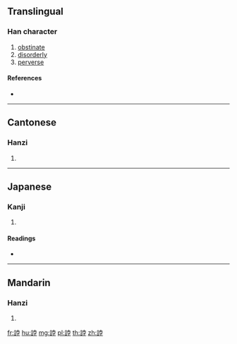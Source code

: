 {{character info/new}}
==Translingual==

===Han character===
{{Han char|rn=149|rad=言|as=07|sn=14|four=04647|canj=YRJBD}}

# [[obstinate]]
# [[disorderly]]
# [[perverse]]

====References====
* {{Han ref|kx=1162.060|dkj=35517|dj=1627.040|hdz=63974.070|uh=8A96|ud=35478|bh=E44F|bd=58447}}

----

==Cantonese==

===Hanzi===
{{yue-hanzi|jyut=|y=bui6}}

# {{defn|lang=yue|sort=言07}}

----

==Japanese==

===Kanji===
{{ja-kanji|grade=|rs=言07}}

# {{defn|lang=ja|sort=言07}}

====Readings====
* {{ja-readings|on=[[ほつ]] (hotsu), [[ぼち]] (bochi), [[ふつ]] (futsu), [[ふち]] (fuchi)|kun=[[みだす]] (midasu)|nanori=}}

----

==Mandarin==

===Hanzi===
{{cmn-hanzi|pin=[[bó]] ([[bo2]])|wg=po<sup>2</sup>}}

# {{defn|lang=cmn|sort=言07}}

[[fr:誖]]
[[hu:誖]]
[[mg:誖]]
[[pl:誖]]
[[th:誖]]
[[zh:誖]]